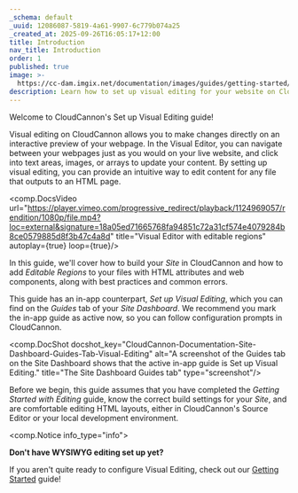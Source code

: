 ```yaml
---
_schema: default
_uuid: 12086087-5819-4a61-9907-6c779b074a25
_created_at: 2025-09-26T16:05:17+12:00
title: Introduction
nav_title: Introduction
order: 1
published: true
image: >-
  https://cc-dam.imgix.net/documentation/images/guides/getting-started/guide-thumbnails/CloudCannon-Getting-Started-Thumbnail-Universal.png
description: Learn how to set up visual editing for your website on CloudCannon.
---
```

Welcome to CloudCannon's Set up Visual Editing guide!

Visual editing on CloudCannon allows you to make changes directly on an interactive preview of your webpage. In the Visual Editor, you can navigate between your webpages just as you would on your live website, and click into text areas, images, or arrays to update your content. By setting up visual editing, you can provide an intuitive way to edit content for any file that outputs to an HTML page.

<comp.DocsVideo url="https://player.vimeo.com/progressive_redirect/playback/1124969057/rendition/1080p/file.mp4?loc=external&signature=18a05ed71665768fa94851c72a31cf574e4079284b8ce0579885d8f3b47c4a8d" title="Visual Editor with editable regions" autoplay={true} loop={true}/>

In this guide, we'll cover how to build your *Site* in CloudCannon and how to add *Editable Regions* to your files with HTML attributes and web components, along with best practices and common errors.

This guide has an in-app counterpart, *Set up Visual Editing*, which you can find on the *Guides* tab of your *Site Dashboard*. We recommend you mark the in-app guide as active now, so you can follow configuration prompts in CloudCannon.

<comp.DocShot docshot_key="CloudCannon-Documentation-Site-Dashboard-Guides-Tab-Visual-Editing" alt="A screenshot of the Guides tab on the Site Dashboard shows that the active in-app guide is Set up Visual Editing." title="The Site Dashboard Guides tab" type="screenshot"/>

Before we begin, this guide assumes that you have completed the *Getting Started with Editing* guide, know the correct build settings for your *Site*, and are comfortable editing HTML layouts, either in CloudCannon's Source Editor or your local development environment.

<comp.Notice info_type="info">
  <p><strong>Don't have WYSIWYG editing set up yet?</strong></p><p>If you aren't quite ready to configure Visual Editing, check out our <a href="/documentation/guides/getting-started-with-editing/">Getting Started</a> guide!</p>
</comp.Notice>